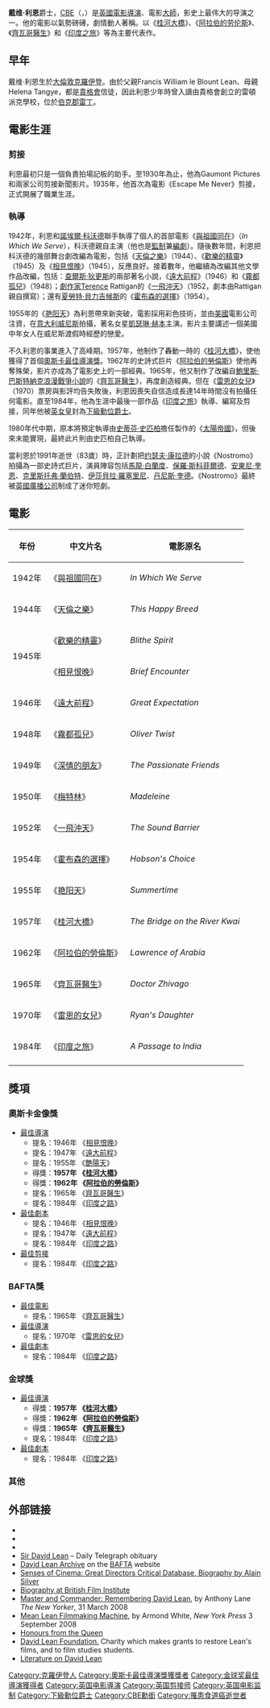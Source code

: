 {{noteTA
|T=zh-hans:戴维·利恩;zh-hant:大衛·連恩;zh-tw:大衛·連;zh-hk:大衛·連;zh-mo:大衛·連;
|1=zh-hans:利恩;zh-hant:連恩;zh-hk:大衛·連;zh-tw:大衛·連;zh-mo:大衛·連;
|2=zh-hans:戴维·利恩;zh-hant:大衛·連恩;zh-hk:大衛·連;zh-tw:大衛·連;zh-mo:大衛·連;
|3=zh-hans:桂河大桥;zh-hk:桂河橋;zh-tw:桂河大橋;
|4=zh-hans:阿拉伯的劳伦斯;zh-hk:沙漠梟雄;zh-tw:阿拉伯的勞倫斯;
|5=zh-hans:日瓦戈;zh-hk:齊瓦哥;zh-tw:齊瓦哥;
|6=zh-hans:印度之行;zh-hk:印度之旅;zh-tw:印度之旅;
}}
{{Infobox entertainer
| type = 導演
| name = 戴维·利恩<br />David Lean
| image = Lean-in-Joensuu-1965_CROPPED.jpg
| birthdate = {{birth date|1908|3|25|mf=y}}
| location = {{GBR}}[[大倫敦|大倫敦]][[克羅伊登|克羅伊登]]
| deathdate = {{death date and age|1991|4|16|1908|3|25}}
| deathplace = {{GBR}}[[大倫敦|大倫敦]][[萊姆豪斯|萊姆豪斯]]
| nationality = {{GBR}}
| spouse = {{marriage|Isabel Lean|1930|1936}} <br /> {{marriage|Kay Walsh|1940|1949}} <br /> {{marriage|Ann Todd|1949|1957}} <br /> {{marriage|Leila Matkar|1960|1978}} <br /> {{marriage|Sandra Hotz|1981|1984}} <br /> {{marriage|Sandra Cooke|1990|1991}}
| children = Peter Lean
| academyawards = '''[[奧斯卡最佳導演獎|最佳導演]]'''<br>1957年 《[[桂河大桥|桂河大桥]]》<br>1962年 《[[阿拉伯的劳伦斯_(电影)|阿拉伯的劳伦斯]]》
| goldenglobeawards = '''[[金球獎最佳導演|最佳導演]]'''<br>1958年 《[[桂河大桥|桂河大桥]]》<br>1962年 《[[阿拉伯的劳伦斯_(电影)|阿拉伯的劳伦斯]]》<br>1965年 《[[日瓦戈医生_(电影)|齊瓦哥醫生]]》
| baftaawards = '''學院院士獎'''<br>1973年
| awards = '''[[AFI終身成就獎|AFI終身成就獎]]'''<br>1990年 終身成就獎 <br> '''[[柏林影展|柏林影展]][[金熊獎|金熊獎]]'''<br>1954年 《[[霍布森的選擇|霍布森的選擇]]》 <br> '''[[坎城影展|坎城影展]]評審團大獎'''<br>1946年 《[[相見恨晚|相見恨晚]]》
}}
'''戴维·利恩'''爵士，[[CBE|CBE]]（{{lang-en|Sir '''David Lean'''}}，{{bd|1908年|3月25日|1991年|4月16日|Lean, Sir David}}）是[[英國|英國]][[電影導演|電影導演]]、電影[[大師|大師]]，影史上最伟大的导演之一。他的電影以氣勢磅礡，劇情動人著稱。以《[[桂河大橋|桂河大橋]]》、《[[阿拉伯的劳伦斯_(电影)|阿拉伯的劳伦斯]]》、《[[日瓦戈医生_(电影)|齊瓦哥醫生]]》和《[[印度之旅|印度之旅]]》等為主要代表作。

== 早年 ==
戴维·利恩生於[[大倫敦|大倫敦]][[克羅伊登|克羅伊登]]。由於父親Francis William le Blount Lean、母親Helena Tangye，都是[[貴格會|貴格會]]信徒，因此利恩少年時曾入讀由貴格會創立的雷頓派克學校，位於[[伯克郡|伯克郡]][[雷丁|雷丁]]。

== 電影生涯 ==
=== 剪接 ===
利恩最初只是一個負責拍場記板的助手。至1930年為止，他為Gaumont Pictures和{{Link-en|福斯有聲電影新聞|Movietone News}}兩家公司剪接新聞影片。1935年，他首次為電影《Escape Me Never》剪接，正式開展了職業生涯。

=== 執導 ===
1942年，利恩和[[諾埃爾·科沃德|諾埃爾·科沃德]]聯手執導了個人的首部電影《[[與祖國同在|與祖國同在]]》（''In Which We Serve''），科沃德親自主演（他也是[[電影監制|監制]]兼[[編劇|編劇]]）。隨後數年間，利恩把科沃德的幾部舞台劇改編為電影，包括《[[天倫之樂|天倫之樂]]》（1944）、《[[歡樂的精靈|歡樂的精靈]]》（1945）及《[[相見恨晚|相見恨晚]]》（1945），反應良好。接着數年，他繼續為改編其他文學作品改編，包括：[[查爾斯·狄更斯|查爾斯·狄更斯]]的兩部著名小說，《[[遠大前程_(1946年電影)|遠大前程]]》（1946）和《[[霧都孤兒_(1948年電影)|霧都孤兒]]》（1948）；[[劇作家|劇作家]]Terence Rattigan的《[[一飛沖天|一飛沖天]]》（1952，劇本由Rattigan親自撰寫）；還有[[夏勞特·貝力吉候斯|夏勞特·貝力吉候斯]]的《[[霍布森的選擇|霍布森的選擇]]》（1954）。

1955年的《[[艳阳天|艳阳天]]》為利恩帶來新突破，電影採用彩色技術，並由[[美國|美國]]電影公司注資，在[[意大利|意大利]][[威尼斯|威尼斯]]拍攝，著名女星[[凱瑟琳·赫本|凱瑟琳·赫本]]主演。影片主要講述一個美國中年女人在威尼斯渡假時經歷的戀愛。

不久利恩的事業進入了高峰期。1957年，他制作了轟動一時的《[[桂河大橋|桂河大橋]]》，使他獲得了首個[[奧斯卡最佳導演獎|奧斯卡最佳導演獎]]。1962年的史詩式巨片《[[阿拉伯的劳伦斯_(电影)|阿拉伯的勞倫斯]]》使他再奪殊榮，影片亦成為了電影史上的一部經典。1965年，他又制作了改編自[[鮑里斯·巴斯特納克|鮑里斯·巴斯特納克]][[浪漫|浪漫]][[戰爭|戰爭]][[小說|小說]]的《[[日瓦戈医生_(电影)|齊瓦哥醫生]]》，再度創造經典。但在《[[雷恩的女兒|雷恩的女兒]]》（1970）票房與影評均告失敗後，利恩因喪失自信造成長達14年時間沒有拍攝任何電影。直至1984年，他為生涯中最後一部作品《[[印度之旅|印度之旅]]》執導、編寫及剪接，同年他被[[英女皇|英女皇]]封為[[下級勳位爵士|下級勳位爵士]]。

1980年代中期，原本將預定執導由[[史蒂芬·史匹柏|史蒂芬·史匹柏]]擔任製作的《[[太陽帝國|太陽帝國]]》，但後來未能實現，最終此片則由史匹柏自己執導。

當利恩於1991年逝世（83歲）時，正計劃把[[约瑟夫·康拉德|约瑟夫·康拉德]]的小說《Nostromo》拍攝為一部史詩式巨片，演員陣容包括[[馬龍·白蘭度|馬龍·白蘭度]]、[[保羅·斯科菲爾德|保羅·斯科菲爾德]]、[[安東尼·奎恩|安東尼·奎恩]]、[[克里斯托弗·蘭伯特|克里斯托弗·蘭伯特]]、[[伊莎貝拉·羅塞里尼|伊莎貝拉·羅塞里尼]]、[[丹尼斯·奎德|丹尼斯·奎德]]。《Nostromo》最終被[[英國廣播公司|英國廣播公司]]制成了迷你短劇。

== 電影 ==
{|class="wikitable"
! 年份 !! 中文片名 !! 電影原名
|-
| 1942年 || 《[[與祖國同在|與祖國同在]]》 || ''In Which We Serve''
|-
| 1944年 || 《[[天倫之樂|天倫之樂]]》 || ''This Happy Breed''
|-
|rowspan="2"| 1945年 || 《[[歡樂的精靈|歡樂的精靈]]》 || ''Blithe Spirit''
|-
| 《[[相見恨晚|相見恨晚]]》 || ''Brief Encounter''
|-
| 1946年 || 《[[遠大前程_(1946年電影)|遠大前程]]》 || ''Great Expectation''
|-
| 1948年 || 《[[霧都孤兒_(1948年電影)|霧都孤兒]]》 || ''Oliver Twist''
|-
| 1949年 || 《[[深情的朋友|深情的朋友]]》 || ''The Passionate Friends''
|-
| 1950年 || 《[[梅特林|梅特林]]》 || ''Madeleine''
|-
| 1952年 || 《[[一飛沖天|一飛沖天]]》 || ''The Sound Barrier''
|-
| 1954年 || 《[[霍布森的選擇|霍布森的選擇]]》 || ''Hobson's Choice''
|-
| 1955年 || 《[[艳阳天|艳阳天]]》 || ''Summertime''
|-
| 1957年 || 《[[桂河大橋|桂河大橋]]》 || ''The Bridge on the River Kwai''
|-
| 1962年 || 《[[阿拉伯的劳伦斯_(电影)|阿拉伯的勞倫斯]]》 || ''Lawrence of Arabia''
|-
| 1965年 || 《[[日瓦戈医生_(电影)|齊瓦哥醫生]]》 || ''Doctor Zhivago''
|-
| 1970年 || 《[[雷恩的女兒|雷恩的女兒]]》 || ''Ryan's Daughter''
|-
| 1984年 || 《[[印度之旅|印度之旅]]》 || ''A Passage to India''
|-
|}

== 獎項 ==
=== 奧斯卡金像獎 ===
* [[奧斯卡最佳導演獎|最佳導演]]
** 提名：1946年 《[[相見恨晚|相見恨晚]]》
** 提名：1947年 《[[遠大前程_(1946年電影)|遠大前程]]》
** 提名：1955年 《[[艷陽天|艷陽天]]》
** 得獎：'''1957年 《[[桂河大橋|桂河大橋]]》'''
** 得獎：'''1962年 《[[阿拉伯的劳伦斯_(电影)|阿拉伯的勞倫斯]]》'''
** 提名：1965年 《[[日瓦戈医生_(电影)|齊瓦哥醫生]]》
** 提名：1984年 《[[印度之路|印度之路]]》
* [[奧斯卡最佳改編劇本獎|最佳劇本]]
** 提名：1946年 《[[相見恨晚|相見恨晚]]》
** 提名：1947年 《[[遠大前程_(1946年電影)|遠大前程]]》
** 提名：1984年 《[[印度之路|印度之路]]》
* [[奧斯卡最佳剪接獎|最佳剪接]]
** 提名：1984年 《[[印度之路|印度之路]]》
=== BAFTA獎 ===
* [[BAFTA最佳電影獎|最佳電影]]
** 提名：1965年 《[[日瓦戈医生_(电影)|齊瓦哥醫生]]》
* [[BAFTA最佳導演獎|最佳導演]]
** 提名：1970年 《[[雷恩的女兒|雷恩的女兒]]》
* [[BAFTA最佳劇本獎|最佳劇本]]
** 提名：1984年 《[[印度之路|印度之路]]》
=== 金球獎 ===
* [[金球獎最佳導演獎|最佳導演]]
** 得獎：'''1957年 《[[桂河大橋|桂河大橋]]》'''
** 得獎：'''1962年 《[[阿拉伯的劳伦斯_(电影)|阿拉伯的勞倫斯]]》'''
** 得獎：'''1965年 《[[日瓦戈医生_(电影)|齊瓦哥醫生]]》'''
** 提名：1984年 《[[印度之路|印度之路]]》
* [[金球獎最佳劇本獎|最佳劇本]]
** 提名：1984年 《[[印度之路|印度之路]]》

=== 其他 ===

==外部链接==
* {{IMDb name|180}}
* {{douban people|1002783}}
* {{Screenonline name|id=446899}}
* [http://www.telegraph.co.uk/news/obituaries/7547288/Sir-David-Lean.html Sir David Lean] {{Wayback|url=http://www.telegraph.co.uk/news/obituaries/7547288/Sir-David-Lean.html |date=20191130061104 }} – Daily Telegraph obituary
* [http://www.bafta.org/archive/david-lean/ David Lean Archive] {{Wayback|url=http://www.bafta.org/archive/david-lean/ |date=20110818012700 }} on the [[BAFTA|BAFTA]] website
* [http://www.sensesofcinema.com/2004/great-directors/lean/ Senses of Cinema: Great Directors Critical Database, Biography by Alain Silver] {{Wayback|url=http://www.sensesofcinema.com/2004/great-directors/lean/ |date=20210224235541 }}
* [https://web.archive.org/web/20050810075541/http://lean.bfi.org.uk/intro.php?isec=biography Biography at British Film Institute]
* [http://www.newyorker.com/arts/critics/atlarge/2008/03/31/080331crat_atlarge_lane?currentPage=all Master and Commander: Remembering David Lean]{{Wayback|url=http://www.newyorker.com/arts/critics/atlarge/2008/03/31/080331crat_atlarge_lane?currentPage=all |date=20140423111648 }}, by Anthony Lane ''The New Yorker'', 31 March 2008
* [https://web.archive.org/web/20080911223221/http://www.nypress.com/21/36/film/ArmondWhite.cfm Mean Lean Filmmaking Machine], by Armond White, ''New York Press'' 3 September 2008
* [http://www.london-gazette.co.uk/ViewPDF.aspx?pdf=49966&geotype=London&gpn=17387&type=ArchivedIssuePage&all=&exact=&atleast=&similar= Honours from the Queen]{{Dead link}}
* [https://web.archive.org/web/20060504074856/http://www.davidleanfoundation.org/site/index.htm  David Lean Foundation.] Charity which makes grants to restore Lean's films, and to film studies students.
* [http://www.virtual-history.com/movie/person/4005/david-lean Literature on David Lean] {{Wayback|url=http://www.virtual-history.com/movie/person/4005/david-lean |date=20210224154502 }}

{{Navboxes
|title = 相关榮譽
|list =
{{金球奖最佳导演}}
{{奥斯卡最佳导演奖}}
{{AFI終身成就獎}}
{{英国电影学院奖终身成就奖}}
{{英国电影协会会士}}
{{纽约影评人协会奖最佳导演}}
{{國家評論協會最佳導演}}
{{導演協會獎最佳導演}}
}}

{{Authority control}}
{{DEFAULTSORT:Lean, Sir David}}
[[Category:克羅伊登人|Category:克羅伊登人]]
[[Category:奧斯卡最佳導演獎獲獎者|Category:奧斯卡最佳導演獎獲獎者]]
[[Category:金球奖最佳導演獲得者|Category:金球奖最佳導演獲得者]]
[[Category:英国电影導演|Category:英国电影導演]]
[[Category:英国剪接师|Category:英国剪接师]]
[[Category:英国电影监制|Category:英国电影监制]]
[[Category:下級勳位爵士|Category:下級勳位爵士]]
[[Category:CBE勳銜|Category:CBE勳銜]]
[[Category:罹患食道癌逝世者|Category:罹患食道癌逝世者]]